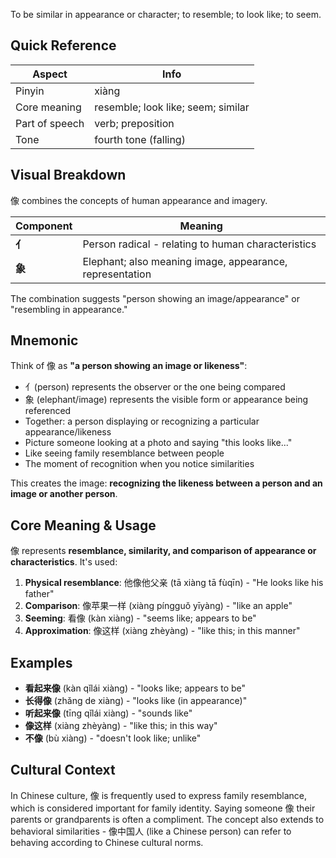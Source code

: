 To be similar in appearance or character; to resemble; to look like; to seem.

## Quick Reference

| Aspect         | Info                               |
| -------------- | ---------------------------------- |
| Pinyin         | xiàng                              |
| Core meaning   | resemble; look like; seem; similar |
| Part of speech | verb; preposition                  |
| Tone           | fourth tone (falling)              |

## Visual Breakdown

像 combines the concepts of human appearance and imagery.

| Component | Meaning                                                          |
| --------- | ---------------------------------------------------------------- |
| **亻**    | Person radical - relating to human characteristics              |
| **象**    | Elephant; also meaning image, appearance, representation        |

The combination suggests "person showing an image/appearance" or "resembling in appearance."

## Mnemonic

Think of 像 as **"a person showing an image or likeness"**:

- 亻(person) represents the observer or the one being compared
- 象 (elephant/image) represents the visible form or appearance being referenced
- Together: a person displaying or recognizing a particular appearance/likeness
- Picture someone looking at a photo and saying "this looks like..."
- Like seeing family resemblance between people
- The moment of recognition when you notice similarities

This creates the image: **recognizing the likeness between a person and an image or another person**.

## Core Meaning & Usage

像 represents **resemblance, similarity, and comparison of appearance or characteristics**. It's used:

1. **Physical resemblance**: 他像他父亲 (tā xiàng tā fùqīn) - "He looks like his father"
2. **Comparison**: 像苹果一样 (xiàng píngguǒ yīyàng) - "like an apple"
3. **Seeming**: 看像 (kàn xiàng) - "seems like; appears to be"
4. **Approximation**: 像这样 (xiàng zhèyàng) - "like this; in this manner"

## Examples

- **看起来像** (kàn qǐlái xiàng) - "looks like; appears to be"
- **长得像** (zhǎng de xiàng) - "looks like (in appearance)"
- **听起来像** (tīng qǐlái xiàng) - "sounds like"
- **像这样** (xiàng zhèyàng) - "like this; in this way"
- **不像** (bù xiàng) - "doesn't look like; unlike"

## Cultural Context

In Chinese culture, 像 is frequently used to express family resemblance, which is considered important for family identity. Saying someone 像 their parents or grandparents is often a compliment. The concept also extends to behavioral similarities - 像中国人 (like a Chinese person) can refer to behaving according to Chinese cultural norms.
